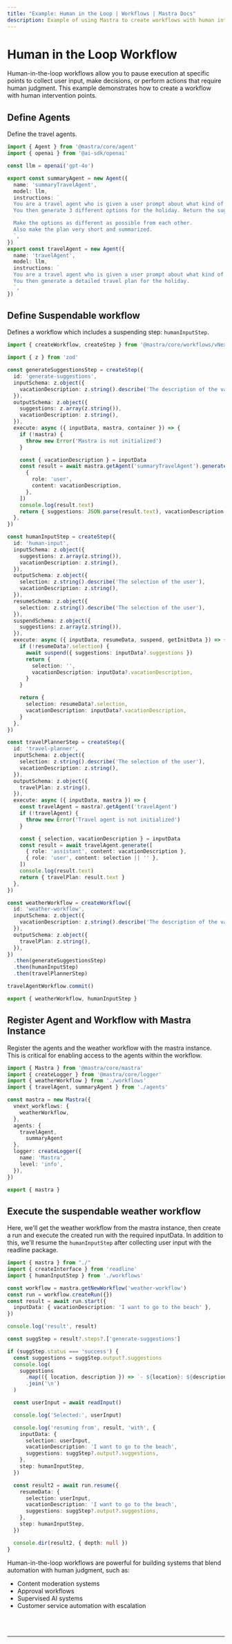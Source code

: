 ```yaml
---
title: "Example: Human in the Loop | Workflows | Mastra Docs"
description: Example of using Mastra to create workflows with human intervention points.
---
```



# Human in the Loop Workflow

Human-in-the-loop workflows allow you to pause execution at specific points to collect user input, make decisions, or perform actions that require human judgment.
This example demonstrates how to create a workflow with human intervention points.


## Define Agents
Define the travel agents.

```ts showLineNumbers copy filename="agents/travel-agents.ts"
import { Agent } from '@mastra/core/agent'
import { openai } from '@ai-sdk/openai'

const llm = openai('gpt-4o')

export const summaryAgent = new Agent({
  name: 'summaryTravelAgent',
  model: llm,
  instructions: `
  You are a travel agent who is given a user prompt about what kind of holiday they want to go on.
  You then generate 3 different options for the holiday. Return the suggestions as a JSON array {"location": "string", "description": "string"}[]. Don't format as markdown.

  Make the options as different as possible from each other.
  Also make the plan very short and summarized.
  `,
})
export const travelAgent = new Agent({
  name: 'travelAgent',
  model: llm,
  instructions: `
  You are a travel agent who is given a user prompt about what kind of holiday they want to go on. A summary of the plan is provided as well as the location.
  You then generate a detailed travel plan for the holiday.
  `,
})
```

## Define Suspendable workflow
Defines a workflow which includes a suspending step: `humanInputStep`.

```ts showLineNumbers copy filename="workflows/human-in-the-loop-workflow.ts"
import { createWorkflow, createStep } from '@mastra/core/workflows/vNext'

import { z } from 'zod'

const generateSuggestionsStep = createStep({
  id: 'generate-suggestions',
  inputSchema: z.object({
    vacationDescription: z.string().describe('The description of the vacation'),
  }),
  outputSchema: z.object({
    suggestions: z.array(z.string()),
    vacationDescription: z.string(),
  }),
  execute: async ({ inputData, mastra, container }) => {
    if (!mastra) {
      throw new Error('Mastra is not initialized')
    }

    const { vacationDescription } = inputData
    const result = await mastra.getAgent('summaryTravelAgent').generate([
      {
        role: 'user',
        content: vacationDescription,
      },
    ])
    console.log(result.text)
    return { suggestions: JSON.parse(result.text), vacationDescription }
  },
})

const humanInputStep = createStep({
  id: 'human-input',
  inputSchema: z.object({
    suggestions: z.array(z.string()),
    vacationDescription: z.string(),
  }),
  outputSchema: z.object({
    selection: z.string().describe('The selection of the user'),
    vacationDescription: z.string(),
  }),
  resumeSchema: z.object({
    selection: z.string().describe('The selection of the user'),
  }),
  suspendSchema: z.object({
    suggestions: z.array(z.string()),
  }),
  execute: async ({ inputData, resumeData, suspend, getInitData }) => {
    if (!resumeData?.selection) {
      await suspend({ suggestions: inputData?.suggestions })
      return {
        selection: '',
        vacationDescription: inputData?.vacationDescription,
      }
    }

    return {
      selection: resumeData?.selection,
      vacationDescription: inputData?.vacationDescription,
    }
  },
})

const travelPlannerStep = createStep({
  id: 'travel-planner',
  inputSchema: z.object({
    selection: z.string().describe('The selection of the user'),
    vacationDescription: z.string(),
  }),
  outputSchema: z.object({
    travelPlan: z.string(),
  }),
  execute: async ({ inputData, mastra }) => {
    const travelAgent = mastra?.getAgent('travelAgent')
    if (!travelAgent) {
      throw new Error('Travel agent is not initialized')
    }

    const { selection, vacationDescription } = inputData
    const result = await travelAgent.generate([
      { role: 'assistant', content: vacationDescription },
      { role: 'user', content: selection || '' },
    ])
    console.log(result.text)
    return { travelPlan: result.text }
  },
})

const weatherWorkflow = createWorkflow({
  id: 'weather-workflow',
  inputSchema: z.object({
    vacationDescription: z.string().describe('The description of the vacation'),
  }),
  outputSchema: z.object({
    travelPlan: z.string(),
  }),
})
  .then(generateSuggestionsStep)
  .then(humanInputStep)
  .then(travelPlannerStep)

travelAgentWorkflow.commit()

export { weatherWorkflow, humanInputStep }
```

## Register Agent and Workflow with Mastra Instance
Register the agents and the weather workflow with the mastra instance.
This is critical for enabling access to the agents within the workflow.

```ts showLineNumbers copy filename="index.ts"
import { Mastra } from '@mastra/core/mastra'
import { createLogger } from '@mastra/core/logger'
import { weatherWorkflow } from './workflows'
import { travelAgent, summaryAgent } from './agents'

const mastra = new Mastra({
  vnext_workflows: {
    weatherWorkflow,
  },
  agents: {
    travelAgent,
	  summaryAgent
  },
  logger: createLogger({
    name: 'Mastra',
    level: 'info',
  }),
})

export { mastra }
```

## Execute the suspendable weather workflow
Here, we'll get the weather workflow from the mastra instance, then create a run and execute the created run with the required inputData.
In addition to this, we'll resume the `humanInputStep` after collecting user input with the readline package.

```ts showLineNumbers copy filename="exec.ts"
import { mastra } from "./"
import { createInterface } from 'readline'
import { humanInputStep } from './workflows'

const workflow = mastra.getNewWorkflow('weather-workflow')
const run = workflow.createRun({})
const result = await run.start({
  inputData: { vacationDescription: 'I want to go to the beach' },
})

console.log('result', result)

const suggStep = result?.steps?.['generate-suggestions']

if (suggStep.status === 'success') {
  const suggestions = suggStep.output?.suggestions
  console.log(
    suggestions
      .map(({ location, description }) => `- ${location}: ${description}`)
      .join('\n')
  )

  const userInput = await readInput()

  console.log('Selected:', userInput)

  console.log('resuming from', result, 'with', {
    inputData: {
      selection: userInput,
      vacationDescription: 'I want to go to the beach',
      suggestions: suggStep?.output?.suggestions,
    },
    step: humanInputStep,
  })

  const result2 = await run.resume({
    resumeData: {
      selection: userInput,
      vacationDescription: 'I want to go to the beach',
      suggestions: suggStep?.output?.suggestions,
    },
    step: humanInputStep,
  })

  console.dir(result2, { depth: null })
}
```

Human-in-the-loop workflows are powerful for building systems that blend automation with human judgment, such as:
- Content moderation systems
- Approval workflows
- Supervised AI systems
- Customer service automation with escalation

<br />
<br />
<hr className={"dark:border-[#404040] border-gray-300"} />
<br />
<br />
<GithubLink
  link={
    "https://github.com/mastra-ai/mastra/blob/main/examples/basics/workflows/human-in-the-loop"
  }
/>

